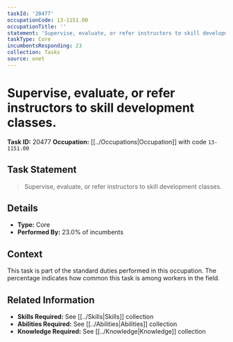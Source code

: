```yaml
---
taskId: '20477'
occupationCode: 13-1151.00
occupationTitle: ''
statement: 'Supervise, evaluate, or refer instructors to skill development classes.'
taskType: Core
incumbentsResponding: 23
collection: Tasks
source: onet
---
```

# Supervise, evaluate, or refer instructors to skill development classes.

**Task ID:** 20477
**Occupation:** [[../Occupations|Occupation]] with code `13-1151.00`

## Task Statement

> Supervise, evaluate, or refer instructors to skill development classes.

## Details

- **Type:** Core
- **Performed By:** 23.0% of incumbents

## Context

This task is part of the standard duties performed in this occupation. The percentage indicates how common this task is among workers in the field.

## Related Information

- **Skills Required:** See [[../Skills|Skills]] collection
- **Abilities Required:** See [[../Abilities|Abilities]] collection
- **Knowledge Required:** See [[../Knowledge|Knowledge]] collection
